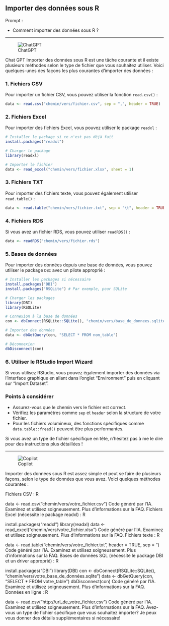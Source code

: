 ## Importer des données sous R

::: {.callout-note appearance="simple"}
Prompt : 

*  Comment importer des données sous R ?


:::

----

![ChatGPT](../img/ChatGPT.PNG)


Chat GPT
Importer des données sous R est une tâche courante et il existe plusieurs méthodes selon le type de fichier que vous souhaitez utiliser. Voici quelques-unes des façons les plus courantes d'importer des données :

### 1. Fichiers CSV

Pour importer un fichier CSV, vous pouvez utiliser la fonction `read.csv()` :

```R
data <- read.csv("chemin/vers/fichier.csv", sep = ",", header = TRUE)
```

### 2. Fichiers Excel

Pour importer des fichiers Excel, vous pouvez utiliser le package `readxl` :

```R
# Installer le package si ce n'est pas déjà fait
install.packages("readxl")

# Charger le package
library(readxl)

# Importer le fichier
data <- read_excel("chemin/vers/fichier.xlsx", sheet = 1)
```

### 3. Fichiers TXT

Pour importer des fichiers texte, vous pouvez également utiliser `read.table()` :

```R
data <- read.table("chemin/vers/fichier.txt", sep = "\t", header = TRUE)
```

### 4. Fichiers RDS

Si vous avez un fichier RDS, vous pouvez utiliser `readRDS()` :

```R
data <- readRDS("chemin/vers/fichier.rds")
```

### 5. Bases de données

Pour importer des données depuis une base de données, vous pouvez utiliser le package `DBI` avec un pilote approprié :

```R
# Installer les packages si nécessaire
install.packages("DBI")
install.packages("RSQLite") # Par exemple, pour SQLite

# Charger les packages
library(DBI)
library(RSQLite)

# Connexion à la base de données
con <- dbConnect(RSQLite::SQLite(), "chemin/vers/base_de_donnees.sqlite")

# Importer des données
data <- dbGetQuery(con, "SELECT * FROM nom_table")

# Déconnexion
dbDisconnect(con)
```

### 6. Utiliser le RStudio Import Wizard

Si vous utilisez RStudio, vous pouvez également importer des données via l'interface graphique en allant dans l'onglet "Environment" puis en cliquant sur "Import Dataset".

### Points à considérer

- Assurez-vous que le chemin vers le fichier est correct.
- Vérifiez les paramètres comme `sep` et `header` selon la structure de votre fichier.
- Pour les fichiers volumineux, des fonctions spécifiques comme `data.table::fread()` peuvent être plus performantes.

Si vous avez un type de fichier spécifique en tête, n'hésitez pas à me le dire pour des instructions plus détaillées !


----

![Copilot](../img/copilot.PNG)

Importer des données sous R est assez simple et peut se faire de plusieurs façons, selon le type de données que vous avez. Voici quelques méthodes courantes :

Fichiers CSV :
R

data <- read.csv("chemin/vers/votre_fichier.csv")
Code généré par l’IA. Examinez et utilisez soigneusement. Plus d’informations sur la FAQ.
Fichiers Excel (nécessite le package readxl) :
R

install.packages("readxl")
library(readxl)
data <- read_excel("chemin/vers/votre_fichier.xlsx")
Code généré par l’IA. Examinez et utilisez soigneusement. Plus d’informations sur la FAQ.
Fichiers texte :
R

data <- read.table("chemin/vers/votre_fichier.txt", header = TRUE, sep = "\t")
Code généré par l’IA. Examinez et utilisez soigneusement. Plus d’informations sur la FAQ.
Bases de données SQL (nécessite le package DBI et un driver approprié) :
R

install.packages("DBI")
library(DBI)
con <- dbConnect(RSQLite::SQLite(), "chemin/vers/votre_base_de_données.sqlite")
data <- dbGetQuery(con, "SELECT * FROM votre_table")
dbDisconnect(con)
Code généré par l’IA. Examinez et utilisez soigneusement. Plus d’informations sur la FAQ.
Données en ligne :
R

data <- read.csv("http://url_de_votre_fichier.csv")
Code généré par l’IA. Examinez et utilisez soigneusement. Plus d’informations sur la FAQ.
Avez-vous un type de fichier spécifique que vous souhaitez importer? Je peux vous donner des détails supplémentaires si nécessaire!

